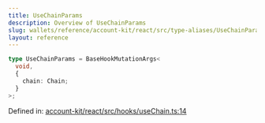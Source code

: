 ```yaml
---
title: UseChainParams
description: Overview of UseChainParams
slug: wallets/reference/account-kit/react/src/type-aliases/UseChainParams
layout: reference
---
```


```ts
type UseChainParams = BaseHookMutationArgs<
  void,
  {
    chain: Chain;
  }
>;
```

Defined in: [account-kit/react/src/hooks/useChain.ts:14](https://github.com/alchemyplatform/aa-sdk/blob/5b9429f0f16dcd4ff822527b8de589e19e88faa7/account-kit/react/src/hooks/useChain.ts#L14)
